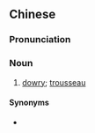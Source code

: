 {{also|嫁妆}}
==Chinese==
{{zh-forms|s=嫁妆}}

===Pronunciation===
{{zh-pron
|m=jiàzhuāng,tl=y
|c=gaa3 zong1
|h=pfs=ka-chông
|mn=kè-chng
|cat=n
}}

===Noun===
{{zh-noun}}

# [[dowry]]; [[trousseau]]

====Synonyms====
* {{zh-l|陪嫁}}